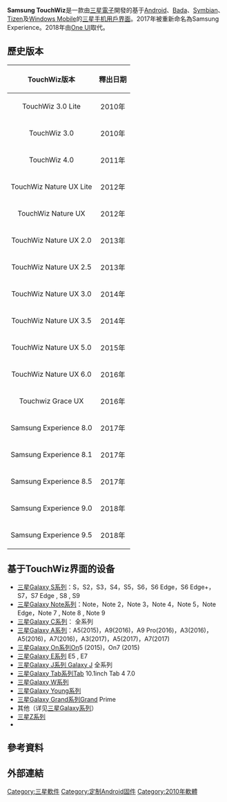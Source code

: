 {{不是|Samsung Experience}}
{{Expand language|en}}
{{noteTA
|G1=IT
|1=zh-cn:移动操作系统; zh-tw:行動作業系統; zh-hk:流動作業系統;
|2=zh-cn:操作系统; zh-tw:作業系統; zh-hk:作業系统;
|3=zh-cn:移动设备; zh-tw:行動裝置; zh-hk:手提裝置;
|4=zh-hans:程序; zh-tw:程式; zh-hk:程式;
|5=zh-hans:相册; zh-tw:相簿; zh-hk:相簿;
|6=zh-hans:软件; zh-cn:软件; zh-tw:軟體; zh-hk:軟件;
|7=zh-cn:界面; zh-tw:介面; zh-hk:介面;
}}
{{Infobox software
| title                  = TouchWiz
| name                   = Mahdiyar
| logo                   = <!-- Image name is enough -->
| logo caption           = 
| screenshot             =
| caption                = [[Galaxy_S6|Galaxy S6 edge]]<br>基于[[Android|Android 6.0.1]]的TouchWiz界面截图
| collapsible            = 
| author                 = [[三星电子|三星电子]]
| developer              = [[三星电子|三星电子]]
| discontinued           = 2017年（随[[Samsung_Experience|Samsung Experience]]发布）
| released               = TouchWiz 3.0 Lite<br /><small>（{{start date and age|2010|6|4}}）</small>
| latest release version = Samsung Experience 9.5
| latest release date    = {{Start date and age|2018|8|9}}
| latest preview version = 
| latest preview date    = <!-- {{Start date and age|YYYY|MM|DD|df=yes/no}} -->
| programming language   = 
| operating system       = [[Android|Android]]<br>[[Tizen|Tizen]]
| platform               = 
| size                   = 
| language               = 
| language count         = 50+
| language footnote      = 
| genre                  = [[图像用户界面|图像用户界面]]
| license                = [[专有软件|专有软件]]，[[部分开源|部分开源]]
| logo_size              = 
| logo_alt               = 
| screenshot_size        = 
| screenshot_alt         = 
}}

'''Samsung TouchWiz'''是一款由[[三星電子|三星電子]]開發的基于[[Android|Android]]、[[bada_(作業系統)|Bada]]、[[Symbian|Symbian]]、[[Tizen|Tizen]]及[[Windows_Mobile|Windows Mobile]]的[[三星手机|三星手机]][[用户界面|用戶界面]]。2017年被重新命名為Samsung Experience。2018年由[[One_UI|One UI]]取代。

== 歷史版本 ==
{| class="wikitable mw-collapsible"
|-
! TouchWiz版本
! 釋出日期
|-
| style="text-align: center;" | TouchWiz 3.0 Lite
| style="text-align: center;" | 2010年
|-
| style="text-align: center;" | TouchWiz 3.0
| style="text-align: center;" | 2010年
|-
| style="text-align: center;" | TouchWiz 4.0
| style="text-align: center;" | 2011年
|-
| style="text-align: center;" | TouchWiz Nature UX Lite
| style="text-align: center;" | 2012年
|-
| style="text-align: center;" | TouchWiz Nature UX
| style="text-align: center;" | 2012年
|-
| style="text-align: center;" | TouchWiz Nature UX 2.0
| style="text-align: center;" | 2013年
|-
| style="text-align: center;" | TouchWiz Nature UX 2.5
| style="text-align: center;" | 2013年
|-
| style="text-align: center;" | TouchWiz Nature UX 3.0
| style="text-align: center;" | 2014年
|-
| style="text-align: center;" | TouchWiz Nature UX 3.5
| style="text-align: center;" | 2014年
|-
| style="text-align: center;" | TouchWiz Nature UX 5.0
| style="text-align: center;" | 2015年
|-
| style="text-align: center;" | TouchWiz Nature UX 6.0
| style="text-align: center;" | 2016年
|-
| style="text-align: center;" | Touchwiz Grace UX
| style="text-align: center;" | 2016年
|-
| style="text-align: center;" | 
Samsung Experience 8.0
| style="text-align: center;" | 2017年
|-
| style="text-align: center;" | 
Samsung Experience 8.1
| style="text-align: center;" | 2017年
|-
| style="text-align: center;" | 
Samsung Experience 8.5
| style="text-align: center;" | 2017年
|-
| style="text-align: center;" | 
Samsung Experience 9.0
| style="text-align: center;" | 2018年
|-
| style="text-align: center;" | 
Samsung Experience 9.5
| style="text-align: center;" | 2018年
|}

== 基于TouchWiz界面的设备 ==
{{未完成列表}}
* [[三星Galaxy_S系列|三星Galaxy S系列]]：S，S2，S3，S4，S5，S6，S6 Edge，S6 Edge+，S7，S7 Edge , S8 , S9
* [[三星Galaxy_Note系列|三星Galaxy Note系列]]：Note，Note 2，Note 3，Note 4，Note 5，Note Edge，Note 7 , Note 8 , Note 9
* [[三星Galaxy_C系列|三星Galaxy C系列]]： 全系列
* [[三星Galaxy_A系列|三星Galaxy A系列]]：A5(2015)，A9(2016)，A9 Pro(2016)，A3(2016)，A5(2016)，A7(2016)，A3(2017)，A5(2017)，A7(2017)
* [[三星Galaxy_On系列|三星Galaxy On系列]]On5 (2015)，On7 (2015)
* [[三星Galaxy_E系列|三星Galaxy E系列]] E5 , E7
* [[三星Galaxy_J系列|三星Galaxy J系列 Galaxy J]] 全系列
* [[三星Galaxy_Tab系列|三星Galaxy Tab系列]]Tab 10.1inch Tab 4 7.0
* [[三星Galaxy_W系列|三星Galaxy W系列]]
* [[三星Galaxy_Young系列|三星Galaxy Young系列]]
* [[三星Galaxy_Grand系列|三星Galaxy Grand系列]]Grand Prime
* 其他（详见[[三星Galaxy系列|三星Galaxy系列]]）
* [[三星Z系列|三星Z系列]]
*

== 參考資料 ==
{{Reflist}}

== 外部連結 ==



{{Android}}
{{三星电子}}

[[Category:三星軟件|Category:三星軟件]]
[[Category:定制Android固件|Category:定制Android固件]]
[[Category:2010年軟體|Category:2010年軟體]]